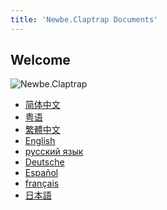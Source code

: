 ```yaml
---
title: 'Newbe.Claptrap Documents'
---
```


## Welcome

![Newbe.Claptrap](https://www.newbe.pro/images/main_banner.png)

- [简体中文](/zh_Hans)
- [粤语](/zh_HK)
- [繁體中文](/zh_TW)
- [English](/en_US)
- [русский язык](/ru_RU)
- [Deutsche](/de_DE)
- [Español](/es_ES)
- [français](/fr_FR)
- [日本語](/ja_JP)
